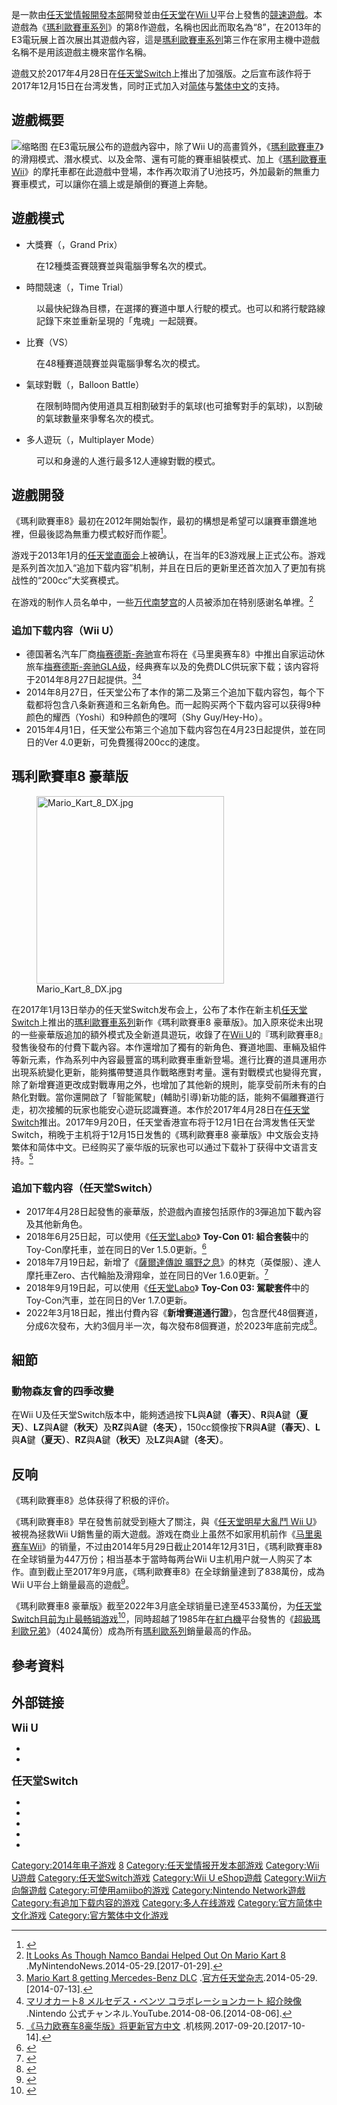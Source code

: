 {{Expand|time=2014-02-02T13:59:26+00:00}}
{{NoteTA
|G1=Games
|G2=Mario
|30=zh-tw:瑪利歐賽車8;zh-hk:瑪利歐賽車8;zh-cn:马力欧卡丁车8
|1=zh-tw:瑪利歐賽車競技場;zh-hk:瑪利歐賽車競技場;zh-cn:马力欧卡丁车竞技场
|2=zh-tw:瑪利歐賽道;zh-hk:瑪利歐賽道;zh-cn:马力欧赛道
|3=zh-tw:扭曲洋樓;zh-hk:扭曲洋樓;zh-cn:扭曲洋馆
|4=zh-tw:嘿呵礦山;zh-hk:嘿呵礦山;zh-cn:嘿虎矿山
|5=zh-tw:瓦利歐雪山;zh-hk:瓦利歐雪山;zh-cn:瓦力欧雪山
|6=zh-tw:庫巴城堡;zh-hk:庫巴城堡;zh-cn:酷霸王城堡
|7=zh-tw:Wii牛牛農場;zh-hk:Wii牛牛農場;zh-cn:Wii哞哞乡村
|8=zh-tw:GBA瑪利歐賽道;zh-hk:GBA瑪利歐賽道;zh-cn:GBA马力欧赛道
|9=zh-tw:DS泡泡魚海灘;zh-hk:DS泡泡魚海灘;zh-cn:DS泡泡怪海滩
|10=zh-tw:N64碧姬公主賽道;zh-hk:N64碧姬公主賽道;zh-cn:N64桃花公主賽道
|11=zh-tw:GC冰凍樂園;zh-hk: GC冰凍樂園;zh-cn:GC冰冻地带
|12=zh-tw:DS滴答時鐘;zh-hk:DS滴答時鐘;zh-cn:DS嘀嗒时钟
|13=zh-tw:越野摩托車;zh-hk:越野摩托車;zh-cn:越野摩托
|14=zh-tw:GBA起司樂園;zh-hk:GBA起司樂園;zh-cn:GBA奶酪地带
|15=zh-tw:瓦利歐礦山;zh-hk:瓦利歐礦山;zh-cn:瓦力欧矿山
|16=zh-tw:3DS新庫巴市;zh-hk:3DS新庫巴市;zh-cn:3DS新酷霸王市
|17=zh-tw:月球基地;zh-hk:月球基地;zh-cn:月球空间站
|18=zh-tw:GC路易吉洋樓;zh-hk:GC路易吉洋樓;zh-cn:GC路易吉洋馆
|19=zh-tw:金色瑪利歐;zh-hk:金色瑪利歐;zh-cn:金色马力欧
|20=zh-tw:碎碎龜;zh-hk:碎碎龜;zh-cn:枯骨怪
|21=zh-tw:庫巴Jr.;zh-hk:庫巴Jr.;zh-cn:酷霸王Jr.
|22=zh-cn:梅赛德斯-奔驰; zh-tw:梅賽德斯-賓士; zh-hk:梅賽德斯-平治;
|23=zh-cn:梅赛德斯-奔驰GLA级; zh-tw:梅賽德斯-賓士GLA-Class; zh-hk:梅賽德斯-平治GLA系列;
}}

{{Infobox VG
| title = 瑪利歐賽車8
| image = MarioKart 8 boxart.png
| english = Mario Kart 8
| japanese = マリオカート8
| developer = [[任天堂情報開發本部|任天堂情報開發本部第一小組]]
| publisher = {{Video game release|WW|[[任天堂|任天堂]]|CN|[[腾讯游戏|腾讯游戏]]<small>（豪华版）</small>}}
| series = [[瑪利歐賽車|瑪利歐賽車系列]]
| producer = [[绀野秀树|绀野秀树]]
| composer = 朝日温子<br />藤井志帆<br />永松亮<br />岩田恭明<br />永田権太{{Small|（[[音效指導|音效指導]]）}}
| released = '''Wii U'''{{Vgrelease|JP|2014年5月29日|NA|2014年5月30日|EU|2014年5月30日|AU|2014年5月31日}}'''任天堂Switch{{Small|（豪华版）}}'''{{Vgrelease|WW|2017年4月28日|南韓|2017年12月15日|TW|2017年12月15日|CN|2020年3月16日}}
| onlinegame = 0.5
| genre = [[競速遊戲|競速]]
| modes = [[單人遊戲|單人]]、[[多人遊戲|多人]]、[[線上遊戲|線上]]
| platforms = [[Wii_U|Wii U]]、[[任天堂Switch|任天堂Switch]]<small>（'''豪華版'''）</small>
| director = 矢吹光佑
}}

{{Vgname|瑪利歐賽車8|en=Mariokart 8|ja=マリオカート 8|cn=马力欧卡丁车8|tw=瑪利歐賽車8|hk=tw|diff=yes}}是一款由[[任天堂情報開發本部|任天堂情報開發本部]]開發並由[[任天堂|任天堂]]在[[Wii_U|Wii U]]平台上發售的[[競速遊戲|競速遊戲]]。本遊戲為《[[瑪利歐賽車系列|瑪利歐賽車系列]]》的第8作遊戲，名稱也因此而取名為“8”，在2013年的E3電玩展上首次展出其遊戲內容，這是[[瑪利歐賽車系列|瑪利歐賽車系列]]第三作在家用主機中遊戲名稱不是用該遊戲主機來當作名稱。

遊戲又於2017年4月28日在[[任天堂Switch|任天堂Switch]]上推出了加强版{{Vgname|瑪利歐賽車8 豪華版|ja=マリオカート8 デラックス|en=Mariokart 8 Deluxe|diff=yes}}。之后宣布該作将于2017年12月15日在台湾发售，同时正式加入对[[簡化字|简体]]与[[繁體字|繁体中文]]的支持。

==遊戲概要==
[[File:Mario_kart_8_screenshot.jpg|缩略图]]
在E3電玩展公布的遊戲內容中，除了Wii U的高畫質外，《[[瑪利歐賽車7|瑪利歐賽車7]]》的滑翔模式、潛水模式、以及金幣、還有可能的賽車組裝模式、加上《[[瑪利歐賽車Wii|瑪利歐賽車Wii]]》的摩托車都在此遊戲中登場，本作再次取消了U池技巧，外加最新的無重力賽車模式，可以讓你在牆上或是顛倒的賽道上奔馳。

==遊戲模式==
*大獎賽（{{lang|ja|グランプリ}}，Grand Prix）
:在12種獎盃賽競賽並與電腦爭奪名次的模式。

*時間競速（{{lang|ja|タイムアタック}}，Time Trial）
:以最快紀錄為目標，在選擇的賽道中單人行駛的模式。也可以和將行駛路線記錄下來並重新呈現的「鬼魂」一起競賽。

*比賽（VS）
:在48種賽道競賽並與電腦爭奪名次的模式。

*氣球對戰（{{lang|ja|ふうせんバトル}}，Balloon Battle）
:在限制時間內使用道具互相割破對手的氣球(也可搶奪對手的氣球)，以割破的氣球數量來爭奪名次的模式。

*多人遊玩（{{lang|ja|みんなで}}，Multiplayer Mode）
:可以和身邊的人進行最多12人連線對戰的模式。

==遊戲開發==
《瑪利歐賽車8》最初在2012年開始製作，最初的構想是希望可以讓賽車鑽進地裡，但最後認為無重力模式較好而作罷<ref name="Wii U Daily">{{cite web|url=http://wiiudaily.com/2013/06/mario-kart-8-anti-gravity-feature/|title=Scrapped ideas led to the anti-gravity idea in Mario Kart 8|accessdate=2013-06-18|archive-date=2016-10-25|archive-url=https://web.archive.org/web/20161025050918/http://wiiudaily.com/2013/06/mario-kart-8-anti-gravity-feature/|dead-url=yes}}</ref>。

游戏于2013年1月的[[任天堂直面会|任天堂直面会]]上被确认，在当年的E3游戏展上正式公布。游戏是系列首次加入“追加下载内容”机制，并且在日后的更新里还首次加入了更加有挑战性的“200cc”大奖赛模式。

在游戏的制作人员名单中，一些[[万代南梦宫|万代南梦宫]]的人员被添加在特别感谢名单裡。<ref>[https://mynintendonews.com/2014/05/29/it-looks-as-though-namco-bandai-helped-out-on-mario-kart-8/ It Looks As Though Namco Bandai Helped Out On Mario Kart 8] {{Wayback|url=https://mynintendonews.com/2014/05/29/it-looks-as-though-namco-bandai-helped-out-on-mario-kart-8/ |date=20200502113919 }}.MyNintendoNews.2014-05-29.[2017-01-29].</ref>

=== 追加下载内容（Wii U） ===
* 德国著名汽车厂商[[梅赛德斯-奔驰|梅赛德斯-奔驰]]宣布将在《马里奥赛车8》中推出自家运动休旅车[[梅赛德斯-奔驰GLA级|梅赛德斯-奔驰GLA级]]，经典赛车{{le|梅赛德斯-奔驰 W25|Mercedes-Benz W25}}以及{{le|梅赛德斯-奔驰300 SL|Mercedes-Benz 300SL}}的免费DLC供玩家下载；该内容将于2014年8月27日起提供。<ref>[http://www.officialnintendomagazine.co.uk/57942/mario-kart-8-getting-mercedes-benz-dlc/ Mario Kart 8 getting Mercedes-Benz DLC] {{Wayback|url=http://www.officialnintendomagazine.co.uk/57942/mario-kart-8-getting-mercedes-benz-dlc/ |date=20140714125153 }}.[[官方任天堂杂志|官方任天堂杂志]].2014-05-29.[2014-07-13].</ref><ref>[http://www.youtube.com/watch?v=vDaCFD32Uhs マリオカート8 メルセデス・ベンツ コラボレーションカート 紹介映像] {{Wayback|url=http://www.youtube.com/watch?v=vDaCFD32Uhs |date=20201123191212 }}.Nintendo 公式チャンネル.YouTube.2014-08-06.[2014-08-06].</ref>
*2014年8月27日，任天堂公布了本作的第二及第三个追加下载内容包，每个下载都将包含八条新赛道和三名新角色。而一起购买两个下载内容可以获得9种颜色的耀西（Yoshi）和9种颜色的嘿呵（Shy Guy/Hey-Ho）。
*2015年4月1日，任天堂公布第三个追加下载内容包在4月23日起提供，並在同日的Ver 4.0更新，可免費獲得200cc的速度。

==瑪利歐賽車8 豪華版==
[[File:Mario_Kart_8_DX.jpg|300px]]

在2017年1月13日举办的任天堂Switch发布会上，公布了本作在新主机[[任天堂Switch|任天堂Switch]]上推出的[[瑪利歐賽車系列|瑪利歐賽車系列]]新作《瑪利歐賽車8 豪華版》。加入原來從未出現的一些豪華版追加的額外模式及全新道具遊玩，收錄了在[[Wii_U|Wii U]]的『瑪利歐賽車8』發售後發布的付費下載內容。本作還增加了獨有的新角色、賽道地圖、車輛及組件等新元素，作為系列中內容最豐富的瑪利歐賽車重新登場。進行比賽的道具運用亦出現系統變化更新，能夠攜帶雙道具作戰略應對考量。還有對戰模式也變得充實，除了新增賽道更改成對戰專用之外，也增加了其他新的規則，能享受前所未有的白熱化對戰。當你還開啟了「智能駕駛」(輔助引導)新功能的話，能夠不偏離賽道行走，初次接觸的玩家也能安心遊玩認識賽道。本作於2017年4月28日在[[任天堂Switch|任天堂Switch]]推出。2017年9月20日，任天堂香港宣布将于12月1日在台湾发售任天堂Switch，稍晚于主机将于12月15日发售的《瑪利歐賽車8 豪華版》中文版会支持繁体和简体中文。已经购买了豪华版的玩家也可以通过下载补丁获得中文语言支持。<ref>[http://www.g-cores.com/articles/93161 《马力欧赛车8豪华版》将更新官方中文] {{Wayback|url=http://www.g-cores.com/articles/93161 |date=20171014133643 }}.机核网.2017-09-20.[2017-10-14].</ref>

=== 追加下载内容（任天堂Switch） ===
*2017年4月28日起發售的豪華版，於遊戲內直接包括原作的3彈追加下載內容及其他新角色。
*2018年6月25日起，可以使用《[[任天堂Labo|任天堂Labo]]》 '''Toy-Con 01: 組合套裝'''中的Toy-Con摩托車，並在同日的Ver 1.5.0更新。<ref>{{Cite web |url=http://www.nintendo.com.hk/pressrelease/switch_mario_kart_8_labo_20180723.htm |title=任天堂香港：瑪利歐賽車8豪華版 |access-date=2018-07-24 |archive-date=2020-05-02 |archive-url=https://web.archive.org/web/20200502113940/https://www.nintendo.com.hk/pressrelease/switch_mario_kart_8_labo_20180723.htm |dead-url=no }}</ref>
*2018年7月19日起，新增了《[[薩爾達傳說_曠野之息|薩爾達傳說 曠野之息]]》的林克（英傑服）、達人摩托車Zero、古代輪胎及滑翔傘，並在同日的Ver 1.6.0更新。<ref>{{Cite web |url=http://www.nintendo.com.hk/pressrelease/switch_mario_kart_8_zelda_botw_20180803.htm |title=任天堂香港：薩爾達傳說 曠野之息 |access-date=2018-08-03 |archive-date=2020-05-02 |archive-url=https://web.archive.org/web/20200502103038/https://www.nintendo.com.hk/pressrelease/switch_mario_kart_8_zelda_botw_20180803.htm |dead-url=no }}</ref>
*2018年9月19日起，可以使用《[[任天堂Labo|任天堂Labo]]》 '''Toy-Con 03: 駕駛套件'''中的Toy-Con汽車，並在同日的Ver 1.7.0更新。
*2022年3月18日起，推出付費內容《'''新增賽道通行證'''》，包含歷代48個賽道，分成6次發布，大約3個月半一次，每次發布8個賽道，於2023年底前完成<ref>{{Cite web|title=「Nintendo eShop 新春黃金點數活動2022」現已開始！本日起至2月27日（日），購買指定下載版遊戲軟體可獲得2倍黃金點數。|url=https://www.nintendo.com.hk/topics/article/a_220210_03.html|access-date=2022-02-11|work=任天堂(香港)有限公司網站|language=zh-hant|archive-date=2022-02-15|archive-url=https://web.archive.org/web/20220215000444/https://www.nintendo.com.hk/topics/article/a_220210_03.html|dead-url=no}}</ref>。

== 細節 ==

=== 動物森友會的四季改變 ===
在Wii U及任天堂Switch版本中，能夠透過按下'''L'''與'''A'''鍵'''（春天）'''、'''R'''與'''A'''鍵'''（夏天）'''、'''LZ'''與'''A'''鍵'''（秋天）'''及'''RZ'''與'''A'''鍵'''（冬天）'''，150cc鏡像按下'''R'''與'''A'''鍵'''（春天）'''、'''L'''與'''A'''鍵'''（夏天）'''、'''RZ'''與'''A'''鍵'''（秋天）'''及'''LZ'''與'''A'''鍵'''（冬天）'''。

== 反响 ==
{{Video game reviews
| title=瑪利歐賽車8
<!-- Aggregators -->
| GR = 88.43% <small>(WiiU)</small><ref>[http://www.gamerankings.com/wii-u/700050-mario-kart-8/index.html MARIO KART 8 on WII U] {{Wayback|url=http://www.gamerankings.com/wii-u/700050-mario-kart-8/index.html |date=20191209014946 }}.GameRankings.[2017-04-27].</ref><br>92.39% <small>(NS)</small></small><ref>[http://www.gamerankings.com/switch/200276-mario-kart-8-deluxe/index.html MARIO KART 8 Deluxe on Nintendo Switch] {{Wayback|url=http://www.gamerankings.com/switch/200276-mario-kart-8-deluxe/index.html |date=20191209011934 }}.GameRankings.[2017-06-05].</ref>
| MC = 88/100 <small>(WiiU)</small><ref>[http://www.metacritic.com/game/wii-u/mario-kart-8 MARIO KART 8 on WII U] {{Wayback|url=http://www.metacritic.com/game/wii-u/mario-kart-8 |date=20201112011247 }}.Metacritic.[2017-04-27].</ref><br>92/100 <small>(NS)</small></small><ref>[http://www.metacritic.com/game/switch/mario-kart-8-deluxe MARIO KART 8 Deluxe on Nintendo Switch] {{Wayback|url=http://www.metacritic.com/game/switch/mario-kart-8-deluxe |date=20170428080143 }}.Metacritic.[2017-06-05].</ref>
<!-- Reviewers -->
| Edge = 9/10
| EuroG = 10/10
| Fam = 37/40<ref name="FamitsuReview">[http://nintendoeverything.com/famitsu-review-scores-52014/ Famitsu review scores (5/20/14)] {{Wayback|url=http://nintendoeverything.com/famitsu-review-scores-52014/ |date=20210123102223 }}.NintendoEverything.2014-05-20.[2014-06-09].</ref>
| GI = 9.25/10
| GRadar = 4/5
| GT = 8.6
| GSpot = 8/10 <small>(WiiU)</small><ref>[https://www.gamespot.com/reviews/mario-kart-8/1900-6415760/ Mario Kart 8 Reviews] {{Wayback|url=https://www.gamespot.com/reviews/mario-kart-8/1900-6415760/ |date=20210108230331 }}.GameSpot.2014-05-15.[2017-04-20].</ref><br>9/10 <small>(NS)</small></small><ref>[https://www.gamespot.com/reviews/mario-kart-8-deluxe-review/1900-6416660/ Mario Kart 8 Deluxe Reviews] {{Wayback|url=https://www.gamespot.com/reviews/mario-kart-8-deluxe-review/1900-6416660/ |date=20170724000318 }}.GameSpot.2017-04-20.[2017-04-20].</ref>
| Joystiq = 4.5/5
| IGN= 9/10 <small>(WiiU)</small><ref>[http://www.ign.com/articles/2014/05/15/mario-kart-8-review MARIO KART 8 Reviews] {{Wayback|url=http://www.ign.com/articles/2014/05/15/mario-kart-8-review |date=20201112032806 }}.IGN.2014-05-15.[2017-04-20].</ref><br>9.3/10 <small>(NS)</small></small><ref>[http://www.ign.com/articles/2017/04/20/mario-kart-8-deluxe-review MARIO KART 8 Deluxe Reviews] {{Wayback|url=http://www.ign.com/articles/2017/04/20/mario-kart-8-deluxe-review |date=20210422025216 }}.IGN.2017-04-20.[2017-04-20].</ref>
| Poly = 9/10
| UCG = 25/30<ref>{{cite journal| title = 黄金眼 | page=43 | journal = 游戏机实用技术 | issue=347 | year=2014 | issn=1008-0600}}</ref>
| ONM = 96%
<!-- Custom Reviewers limit is set to 10-->
}}

《瑪利歐賽車8》总体获得了积极的评价。

《瑪利歐賽車8》早在發售前就受到極大了關注，與《[[任天堂明星大亂鬥3DS/Wii_U|任天堂明星大亂鬥 Wii U]]》 被視為拯救Wii U銷售量的兩大遊戲。游戏在商业上虽然不如家用机前作《[[马里奥赛车Wii|马里奥赛车Wii]]》的销量，不过由2014年5月29日截止2014年12月31日，《瑪利歐賽車8》在全球销量为447万份；相当基本于當時每两台Wii U主机用户就一人购买了本作。直到截止至2017年9月底，《瑪利歐賽車8》在全球銷量達到了838萬份，成為Wii U平台上銷量最高的遊戲<ref>{{Cite web|url=http://www.nintendo.co.jp/ir/sales/software/wiiu.html|title=株主・投資家向け情報：販売データ - 主要ソフト販売実績 Wii U専用ソフト|accessdate=2017年10月30日|author=任天堂|date=|publisher=|archive-date=2017年6月10日|archive-url=https://web.archive.org/web/20170610220648/https://www.nintendo.co.jp/ir/sales/software/wiiu.html|dead-url=no}}</ref>。

《瑪利歐賽車8 豪華版》截至2022年3月底全球销量已達至4533萬份，为[[畅销任天堂Switch游戏列表|任天堂Switch目前为止最畅销游戏]]<ref>{{Cite news|url=https://www.nintendo.co.jp/ir/finance/software/index.html|title=任天堂株式会社：業績・財務情報 - 主要タイトル販売実績 Nintendo Switch専用ソフト|author=|date=|work=|newspaper=任天堂ホームページ|accessdate=2022-05-10|language=ja|archive-date=2018-11-12|archive-url=https://web.archive.org/web/20181112140435/https://www.nintendo.co.jp/ir/finance/software/index.html|dead-url=no}}</ref>，同時超越了1985年在[[紅白機|紅白機]]平台發售的《[[超級瑪利歐兄弟|超級瑪利歐兄弟]]》（4024萬份）成為所有[[瑪利歐系列|瑪利歐系列]]銷量最高的作品。

== 參考資料 ==
{{reflist|30em}}

== 外部链接 ==
'''<big>Wii U</big>'''
*{{Official|http://www.nintendo.co.jp/wiiu/amkj/index.html}}{{ja}}
*{{Official|http://mariokart8.nintendo.com/}}{{en}}

'''<big>任天堂Switch</big>'''
*{{Official|https://www.nintendo.co.jp/switch/aabpa/index.html}}{{ja}}
*{{Official|http://www.nintendo.com/games/detail/mario-kart-8-deluxe-switch}}{{en}}
*{{Official|http://www.nintendo.tw/switch/mario_kart_8_deluxe/}}{{zh-tw}} 
*{{Official|http://www.nintendo.com.hk/switch/mario_kart_8_deluxe/}}{{zh-hk}}
*{{Official|https://www.nintendoswitch.com.cn/mario_kart_8_deluxe/}}{{zh-cn}}

{{马里奥竞速游戏}}
{{Navboxes|title=關聯系列|list1=
{{薩爾達傳說系列}}
{{F-Zero系列}}
{{動物森友會系列}}
{{Splatoon系列}}
}}
{{DEFAULTSORT:Mario Kart 8}}

[[Category:2014年电子游戏|Category:2014年电子游戏]]
[[Category:瑪利歐賽車系列|8]]
[[Category:任天堂情报开发本部游戏|Category:任天堂情报开发本部游戏]]
[[Category:Wii_U遊戲|Category:Wii U遊戲]]
[[Category:任天堂Switch游戏|Category:任天堂Switch游戏]]
[[Category:Wii_U_eShop遊戲|Category:Wii U eShop遊戲]]
[[Category:Wii方向盤遊戲|Category:Wii方向盤遊戲]]
[[Category:可使用amiibo的游戏|Category:可使用amiibo的游戏]]
[[Category:Nintendo_Network遊戲|Category:Nintendo Network遊戲]]
[[Category:有追加下载内容的游戏|Category:有追加下载内容的游戏]]
[[Category:多人在线游戏|Category:多人在线游戏]]
[[Category:官方简体中文化游戏|Category:官方简体中文化游戏]]
[[Category:官方繁体中文化游戏|Category:官方繁体中文化游戏]]